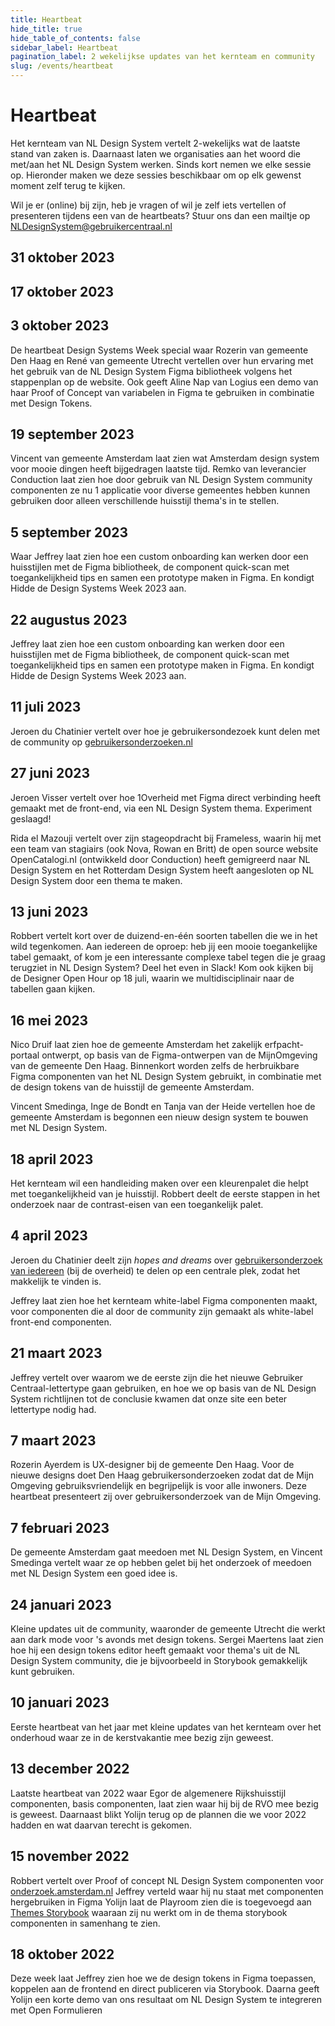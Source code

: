 ```yaml
---
title: Heartbeat
hide_title: true
hide_table_of_contents: false
sidebar_label: Heartbeat
pagination_label: 2 wekelijkse updates van het kernteam en community
slug: /events/heartbeat
---
```



# Heartbeat

Het kernteam van NL Design System vertelt 2-wekelijks wat de laatste stand van zaken is. Daarnaast laten we organisaties aan het woord die met/aan het NL Design System werken.
Sinds kort nemen we elke sessie op. Hieronder maken we deze sessies beschikbaar om op elk gewenst moment zelf terug te kijken.

Wil je er (online) bij zijn, heb je vragen of wil je zelf iets vertellen of presenteren tijdens een van de heartbeats? Stuur ons dan een mailtje op <a href="mailto:NLDesignSystem@gebruikercentraal.nl">NLDesignSystem@gebruikercentraal.nl</a>

## 31 oktober 2023

<VimeoPlayer
  url="https://vimeo.com/gebruikercentraal/nl-design-system-heartbeat-20231031"
  controls
  className="video-player"
/>

## 17 oktober 2023

<VimeoPlayer
  url="https://vimeo.com/gebruikercentraal/nl-design-system-heartbeat-20231017"
  controls
  className="video-player"
/>

## 3 oktober 2023

De heartbeat Design Systems Week special waar Rozerin van gemeente Den Haag en René van gemeente Utrecht vertellen over hun ervaring met het gebruik van de NL Design System Figma bibliotheek volgens het stappenplan op de website. Ook geeft Aline Nap van Logius een demo van haar Proof of Concept van variabelen in Figma te gebruiken in combinatie met Design Tokens.

<VimeoPlayer
  url="https://vimeo.com/gebruikercentraal/nl-design-system-heartbeat-20231003"
  controls
  className="video-player"
/>

## 19 september 2023

Vincent van gemeente Amsterdam laat zien wat Amsterdam design system voor mooie dingen heeft bijgedragen laatste tijd. Remko van leverancier Conduction laat zien hoe door gebruik van NL Design System community componenten ze nu 1 applicatie voor diverse gemeentes hebben kunnen gebruiken door alleen verschillende huisstijl thema's in te stellen.

<VimeoPlayer
  url="https://vimeo.com/gebruikercentraal/nl-design-system-heartbeat-20230919"
  controls
  className="video-player"
/>

## 5 september 2023

Waar Jeffrey laat zien hoe een custom onboarding kan werken door een huisstijlen met de Figma bibliotheek, de component quick-scan met toegankelijkheid tips en samen een prototype maken in Figma. En kondigt Hidde de Design Systems Week 2023 aan.

<VimeoPlayer
  url="https://vimeo.com/gebruikercentraal/nl-design-system-heartbeat-20230905"
  controls
  className="video-player"
/>

## 22 augustus 2023

Jeffrey laat zien hoe een custom onboarding kan werken door een huisstijlen met de Figma bibliotheek, de component quick-scan met toegankelijkheid tips en samen een prototype maken in Figma. En kondigt Hidde de Design Systems Week 2023 aan.

<VimeoPlayer
  url="https://vimeo.com/gebruikercentraal/nl-design-system-heartbeat-20230822"
  controls
  className="video-player"
/>

## 11 juli 2023

Jeroen du Chatinier vertelt over hoe je gebruikersondezoek kunt delen met de community op [gebruikersonderzoeken.nl](https://gebruikersonderzoeken.nl/)

<VimeoPlayer
  url="https://vimeo.com/gebruikercentraal/nl-design-system-heartbeat-20230711
"
  controls
  className="video-player"
/>

## 27 juni 2023

Jeroen Visser vertelt over hoe 1Overheid met Figma direct verbinding heeft gemaakt met de front-end, via een NL Design System thema. Experiment geslaagd!

Rida el Mazouji vertelt over zijn stageopdracht bij Frameless, waarin hij met een team van stagiairs (ook Nova, Rowan en Britt) de open source website OpenCatalogi.nl (ontwikkeld door Conduction) heeft gemigreerd naar NL Design System en het Rotterdam Design System heeft aangesloten op NL Design System door een thema te maken.

<VimeoPlayer
  url="https://vimeo.com/gebruikercentraal/nl-design-system-heartbeat-20230627
"
  controls
  className="video-player"
/>

## 13 juni 2023

Robbert vertelt kort over de duizend-en-één soorten tabellen die we in het wild tegenkomen. Aan iedereen de oproep: heb jij een mooie toegankelijke tabel gemaakt, of kom je een interessante complexe tabel tegen die je graag terugziet in NL Design System? Deel het even in Slack! Kom ook kijken bij de Designer Open Hour op 18 juli, waarin we multidisciplinair naar de tabellen gaan kijken.

<VimeoPlayer
  url="https://vimeo.com/gebruikercentraal/nl-design-system-heartbeat-20230613
"
  controls
  className="video-player"
/>

## 16 mei 2023

Nico Druif laat zien hoe de gemeente Amsterdam het zakelijk erfpacht-portaal ontwerpt, op basis van de Figma-ontwerpen van de MijnOmgeving van de gemeente Den Haag. Binnenkort worden zelfs de herbruikbare Figma componenten van het NL Design System gebruikt, in combinatie met de design tokens van de huisstijl de gemeente Amsterdam.

Vincent Smedinga, Inge de Bondt en Tanja van der Heide vertellen hoe de gemeente Amsterdam is begonnen een nieuw design system te bouwen met NL Design System.

<VimeoPlayer
  url="https://vimeo.com/gebruikercentraal/nl-design-system-heartbeat-20230516
"
  controls
  className="video-player"
/>

## 18 april 2023

Het kernteam wil een handleiding maken over een kleurenpalet die helpt met toegankelijkheid van je huisstijl. Robbert deelt de eerste stappen in het onderzoek naar de contrast-eisen van een toegankelijk palet.

<VimeoPlayer
  url="https://vimeo.com/gebruikercentraal/nl-design-system-heartbeat-20230418
"
  controls
  className="video-player"
/>

## 4 april 2023

Jeroen du Chatinier deelt zijn _hopes and dreams_ over [gebruikersonderzoek van iedereen](https://nl-design-system.github.io/gebruikersonderzoek/) (bij de overheid) te delen op een centrale plek, zodat het makkelijk te vinden is.

Jeffrey laat zien hoe het kernteam white-label Figma componenten maakt, voor componenten die al door de community zijn gemaakt als white-label front-end componenten.

<VimeoPlayer
  url="https://vimeo.com/gebruikercentraal/nl-design-system-heartbeat-20230404
"
  controls
  className="video-player"
/>

## 21 maart 2023

Jeffrey vertelt over waarom we de eerste zijn die het nieuwe Gebruiker Centraal-lettertype gaan gebruiken, en hoe we op basis van de NL Design System richtlijnen tot de conclusie kwamen dat onze site een beter lettertype nodig had.

<VimeoPlayer
  url="https://vimeo.com/gebruikercentraal/nl-design-system-heartbeat-20230321
"
  controls
  className="video-player"
/>

## 7 maart 2023

Rozerin Ayerdem is UX-designer bij de gemeente Den Haag. Voor de nieuwe designs doet Den Haag gebruikersonderzoeken zodat dat de Mijn Omgeving gebruiksvriendelijk en begrijpelijk is voor alle inwoners. Deze heartbeat presenteert zij over gebruikersonderzoek van de Mijn Omgeving.

<VimeoPlayer
  url="https://vimeo.com/gebruikercentraal/nl-design-system-heartbeat-20230309
"
  controls
  className="video-player"
/>

## 7 februari 2023

De gemeente Amsterdam gaat meedoen met NL Design System, en Vincent Smedinga vertelt waar ze op hebben gelet bij het onderzoek of meedoen met NL Design System een goed idee is.

<VimeoPlayer
  url="https://vimeo.com/gebruikercentraal/nl-design-system-heartbeat-20230207"
  controls
  className="video-player"
/>

## 24 januari 2023

Kleine updates uit de community, waaronder de gemeente Utrecht die werkt aan dark mode voor 's avonds met design tokens. Sergei Maertens laat zien hoe hij een design tokens editor heeft gemaakt voor thema's uit de NL Design System community, die je bijvoorbeeld in Storybook gemakkelijk kunt gebruiken.

<VimeoPlayer
  url="https://vimeo.com/gebruikercentraal/nl-design-system-heartbeat-20230124"
  controls
  className="video-player"
/>

## 10 januari 2023

Eerste heartbeat van het jaar met kleine updates van het kernteam over het onderhoud waar ze in de kerstvakantie mee bezig zijn geweest.

<VimeoPlayer
  url="https://vimeo.com/gebruikercentraal/nl-design-system-heartbeat-20230110"
  controls
  className="video-player"
/>

## 13 december 2022

Laatste heartbeat van 2022 waar Egor de algemenere Rijkshuisstijl componenten, basis componenten, laat zien waar hij bij de RVO mee bezig is geweest.
Daarnaast blikt Yolijn terug op de plannen die we voor 2022 hadden en wat daarvan terecht is gekomen.

<VimeoPlayer
  url="https://vimeo.com/gebruikercentraal/nl-design-system-heartbeat-20221213"
  controls
  className="video-player"
/>

## 15 november 2022

Robbert vertelt over Proof of concept NL Design System componenten voor [onderzoek.amsterdam.nl](https://onderzoek.amsterdam.nl)
Jeffrey verteld waar hij nu staat met componenten hergebruiken in Figma
Yolijn laat de Playroom zien die is toegevoegd aan [Themes Storybook](https://nl-design-system.github.io/themes/?path=/playroom/button--gemeente-utrecht) waaraan zij nu werkt om in de thema storybook componenten in samenhang te zien.

<VimeoPlayer
  url="https://vimeo.com/gebruikercentraal/nl-design-system-heartbeat-20221115"
  controls
  className="video-player"
/>

## 18 oktober 2022

Deze week laat Jeffrey zien hoe we de design tokens in Figma toepassen, koppelen aan de frontend en direct publiceren via Storybook.
Daarna geeft Yolijn een korte demo van ons resultaat om NL Design System te integreren met Open Formulieren

<VimeoPlayer
  url="https://vimeo.com/gebruikercentraal/nl-design-system-heartbeat-20221018"
  controls
  className="video-player"
/>

